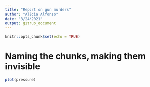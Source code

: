 ```yaml
---
title: "Report on gun murders"
author: "Alicia Alfonso"
date: "3/24/2021"
output: github_document
---
```


```r
knitr::opts_chunk$set(echo = TRUE)
```
# Naming the chunks, making them invisible
```r
plot(pressure)
```


